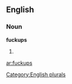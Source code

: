 ==English==

===Noun===
'''fuckups'''

# {{plural of|[[fuckup]]}}

[[Category:English plurals]]

[[ar:fuckups]]